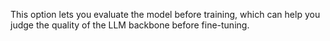 This option lets you evaluate the model before training, which can help you judge the quality of the LLM backbone before fine-tuning.